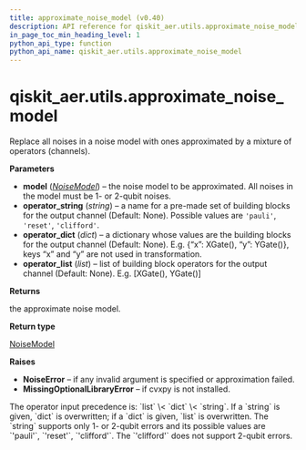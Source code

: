 ```yaml
---
title: approximate_noise_model (v0.40)
description: API reference for qiskit_aer.utils.approximate_noise_model in qiskit v0.40
in_page_toc_min_heading_level: 1
python_api_type: function
python_api_name: qiskit_aer.utils.approximate_noise_model
---
```


<span id="qiskit-aer-utils-approximate-noise-model" />

# qiskit\_aer.utils.approximate\_noise\_model

<Function id="qiskit_aer.utils.approximate_noise_model" isDedicatedPage={true} github="https://github.com/qiskit/qiskit-aer/tree/stable/0.11/qiskit_aer/utils/noise_transformation.py" signature="approximate_noise_model(model, *, operator_string=None, operator_dict=None, operator_list=None)">
  Replace all noises in a noise model with ones approximated by a mixture of operators (channels).

  **Parameters**

  *   **model** ([*NoiseModel*](qiskit_aer.noise.NoiseModel "qiskit_aer.noise.NoiseModel")) – the noise model to be approximated. All noises in the model must be 1- or 2-qubit noises.
  *   **operator\_string** (*string*) – a name for a pre-made set of building blocks for the output channel (Default: None). Possible values are `'pauli'`, `'reset'`, `'clifford'`.
  *   **operator\_dict** (*dict*) – a dictionary whose values are the building blocks for the output channel (Default: None). E.g. \{“x”: XGate(), “y”: YGate()}, keys “x” and “y” are not used in transformation.
  *   **operator\_list** (*list*) – list of building block operators for the output channel (Default: None). E.g. \[XGate(), YGate()]

  **Returns**

  the approximate noise model.

  **Return type**

  [NoiseModel](qiskit_aer.noise.NoiseModel "qiskit_aer.noise.NoiseModel")

  **Raises**

  *   **NoiseError** – if any invalid argument is specified or approximation failed.
  *   **MissingOptionalLibraryError** – if cvxpy is not installed.

  <Admonition title="Note" type="note">
    The operator input precedence is: `list` \< `dict` \< `string`. If a `string` is given, `dict` is overwritten; if a `dict` is given, `list` is overwritten. The `string` supports only 1- or 2-qubit errors and its possible values are `'pauli'`, `'reset'`, `'clifford'`. The `'clifford'` does not support 2-qubit errors.
  </Admonition>
</Function>

